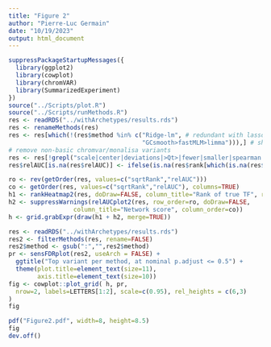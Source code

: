 ```yaml
---
title: "Figure 2"
author: "Pierre-Luc Germain"
date: "10/19/2023"
output: html_document
---
```


```r
suppressPackageStartupMessages({
  library(ggplot2)
  library(cowplot)
  library(chromVAR)
  library(SummarizedExperiment)
})
source("../Scripts/plot.R")
source("../Scripts/runMethods.R")
res <- readRDS("../withArchetypes/results.rds")
res <- renameMethods(res)
res <- res[which(!(res$method %in% c("Ridge-lm", # redundant with lasso
                                     "GCsmooth>fastMLM>limma"))),] # show in a later step
# remove non-basic chromvar/monalisa variants
res <- res[!grepl("scale|center|deviations|>Qt>|fewer|smaller|spearman|udt",res$method),]
res$relAUC[is.na(res$relAUC)] <- ifelse(is.na(res$rank[which(is.na(res$relAUC))]), NA, 0)
```


```r
ro <- rev(getOrder(res, values=c("sqrtRank","relAUC")))
co <- getOrder(res, values=c("sqrtRank","relAUC"), columns=TRUE)
h1 <- rankHeatmap2(res, doDraw=FALSE, column_title="Rank of true TF", row_names_gp=gpar(fontsize=10), row_order=ro, column_order = co, rankBreaks = c(1,10,30,60,100))
h2 <- suppressWarnings(relAUCplot2(res, row_order=ro, doDraw=FALSE,
                  column_title="Network score", column_order=co))
h <- grid.grabExpr(draw(h1 + h2, merge=TRUE))

res <- readRDS("../withArchetypes/results.rds")
res2 <- filterMethods(res, rename=FALSE)
res2$method <- gsub(":","",res2$method)
pr <- sensFDRplot(res2, useArch = FALSE) + 
  ggtitle("Top variant per method, at nominal p.adjust <= 0.5") +
  theme(plot.title=element_text(size=11),
        axis.title=element_text(size=10))
fig <- cowplot::plot_grid( h, pr,
  nrow=2, labels=LETTERS[1:2], scale=c(0.95), rel_heights = c(6,3)
)
fig
```

```r
pdf("Figure2.pdf", width=8, height=8.5)
fig
dev.off()
```